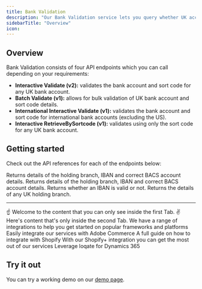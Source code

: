```yaml
---
title: Bank Validation
description: "Our Bank Validation service lets you query whether UK account number & sort code combinations are valid, or check IBANs for most European countries."
sidebarTitle: "Overview"
icon: 
---
```

## Overview
Bank Validation consists of four API endpoints which you can call depending on your requirements:

- **Interactive Validate (v2):** validates the bank account and sort code for any UK bank account.
- **Batch Validate (v1):** allows for bulk validation of UK bank account and sort code details.
- **International Interactive Validate (v1):** validates the bank account and sort code for international bank accounts (excluding the US).
- **Interactive RetrieveBySortcode (v1):** validates using only the sort code for any UK bank account. 
 

## Getting started
Check out the API references for each of the endpoints below:

<CardGroup cols={2}>
  <Card title="Interactive Validate" href="/our-services/bank_validation/API/interactiveValidate" icon="code">
    Returns details of the holding branch, IBAN and correct BACS account details.
  </Card>
  <Card title="Batch Validate" href="/our-services/bank_validation/bank-api-landing" icon="code">
    Returns details of the holding branch, IBAN and correct BACS account details.
  </Card>
  <Card title="International Validate" href="/our-services/bank_validation/bank-best-practice" icon="code">
    Returns whether an IBAN is valid or not.
  </Card>
    <Card title="RetrieveBySortcode" href="/our-services/bank_validation/bank-best-practice" icon="code">
    Returns the details of any UK holding branch.
  </Card>
</CardGroup>

-------------

<Tabs>
  <Tab title="Tag Setup">
    ☝️ Welcome to the content that you can only see inside the first Tab.
  </Tab>
  <Tab title="SDK Setup">
    ✌️ Here's content that's only inside the second Tab.
  </Tab>
  <Tab title="Integrations">
    We have a range of integrations to help you get started on popular frameworks and platforms
    <CardGroup cols={3}>
        <Card title="Adobe commerce" href="/integrations/adobe-commerce" icon="tag">
            Easily integrate our services with Adobe Commerce
        </Card>
        <Card title="Shopify" icon="code">
           A full guide on how to integrate with Shopify
        </Card>
        <Card title="Shopify+" icon="puzzle">
            With our Shopify+ integration you can get the most out of our services
        </Card>
        <Card title="Dynamics 365" href="/api-reference/endpoint/verify" icon="chart-network">
            Leverage loqate for Dynamics 365
        </Card>
        </CardGroup>
  </Tab>
</Tabs>

## Try it out
You can try a working demo on our [demo page](https://www.loqate.com/en-gb/demos/bank/).

